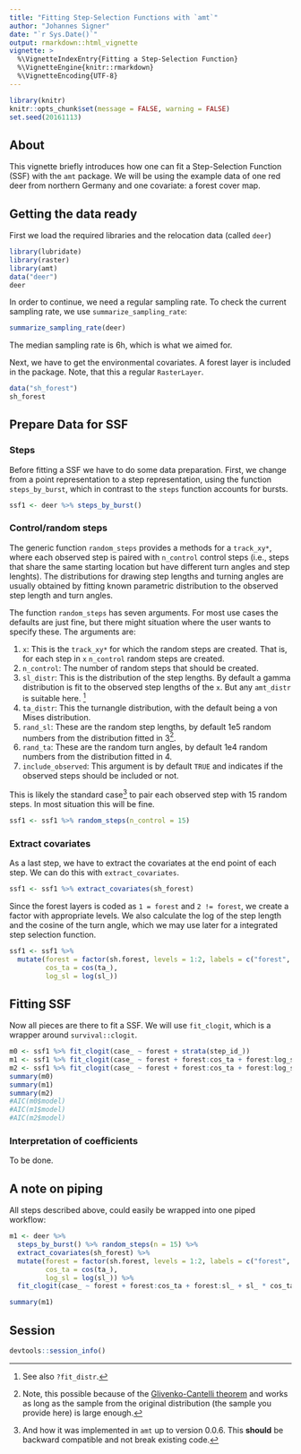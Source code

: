 ```yaml
---
title: "Fitting Step-Selection Functions with `amt`"
author: "Johannes Signer"
date: "`r Sys.Date()`"
output: rmarkdown::html_vignette
vignette: >
  %\VignetteIndexEntry{Fitting a Step-Selection Function}
  %\VignetteEngine{knitr::rmarkdown}
  %\VignetteEncoding{UTF-8}
---
```


```r
library(knitr)
knitr::opts_chunk$set(message = FALSE, warning = FALSE)
set.seed(20161113)
```


## About

This vignette briefly introduces how one can fit a Step-Selection Function (SSF) with the `amt` package. We will be using the example data of one red deer from northern Germany and one covariate: a forest cover map.

## Getting the data ready

First we load the required libraries and the relocation data (called `deer`)

```r
library(lubridate)
library(raster)
library(amt)
data("deer")
deer
```

In order to continue, we need a regular sampling rate. To check the current sampling rate, we use `summarize_sampling_rate`:

```r
summarize_sampling_rate(deer)
```

The median sampling rate is 6h, which is what we aimed for.


Next, we have to get the environmental covariates. A forest layer is included in the package. Note, that this a regular `RasterLayer`. 

```r
data("sh_forest")
sh_forest
```

## Prepare Data for SSF

### Steps

Before fitting a SSF we have to do some data preparation. First, we change from a point representation to a step representation, using the function `steps_by_burst`, which in contrast to the `steps` function accounts for bursts.

```r
ssf1 <- deer %>% steps_by_burst()
```

### Control/random steps

The generic function `random_steps` provides a methods for a `track_xy*`, where each observed step is paired with `n_control` control steps (i.e., steps that share the same starting location but have different turn angles and step lenghts). The distributions for drawing step lengths and turning angles are usually obtained by fitting known parametric distribution to the observed step length and turn angles. 

The function `random_steps` has seven arguments. For most use cases the defaults are just fine, but there might situation where the user wants to specify these. The arguments are:  

1. `x`: This is the `track_xy*` for which the random steps are created. That is, for each step in `x` `n_control` random steps are created. 
2. `n_control`: The number of random steps that should be created.
3. `sl_distr`: This is the distribution of the step lengths. By default a gamma distribution is fit to the observed step lengths of the `x`. But any `amt_distr` is suitable here. ^[See also `?fit_distr`.]
4. `ta_distr`: This the turnangle distribution, with the default being a von Mises distribution.
5. `rand_sl`: These are the random step lengths, by default 1e5 random numbers from the distribution fitted in 3^[Note, this possible because of the [Glivenko-Cantelli theorem](https://en.wikipedia.org/wiki/Glivenko%E2%80%93Cantelli_theorem) and works as long as the sample from the original distribution (the sample you provide here) is large enough.].
6. `rand_ta`: These are the random turn angles, by default 1e4 random numbers from the distribution fitted in 4.
7. `include_observed`: This argument is by default `TRUE` and indicates if the observed steps should be included or not.

This is likely the standard case^[And how it was implemented in `amt` up to version 0.0.6. This **should** be backward compatible and not break existing code.] to pair each observed step with 15 random steps. In most situation this will be fine. 

```r
ssf1 <- ssf1 %>% random_steps(n_control = 15)
```



### Extract covariates

As a last step, we have to extract the covariates at the end point of each step. We can do this with `extract_covariates`.

```r
ssf1 <- ssf1 %>% extract_covariates(sh_forest) 
```


Since the forest layers is coded as `1 = forest` and `2 != forest`, we create a factor with appropriate levels. We also calculate the log of the step length and the cosine of the turn angle, which we may use later for a integrated step selection function.


```r
ssf1 <- ssf1 %>% 
  mutate(forest = factor(sh.forest, levels = 1:2, labels = c("forest", "non-forest")), 
         cos_ta = cos(ta_), 
         log_sl = log(sl_)) 
```

## Fitting SSF 

Now all pieces are there to fit a SSF. We will use `fit_clogit`, which is a wrapper around `survival::clogit`.

```r
m0 <- ssf1 %>% fit_clogit(case_ ~ forest + strata(step_id_))
m1 <- ssf1 %>% fit_clogit(case_ ~ forest + forest:cos_ta + forest:log_sl + log_sl * cos_ta + strata(step_id_))
m2 <- ssf1 %>% fit_clogit(case_ ~ forest + forest:cos_ta + forest:log_sl + log_sl + cos_ta + strata(step_id_))
summary(m0)
summary(m1)
summary(m2)
#AIC(m0$model)
#AIC(m1$model)
#AIC(m2$model)
```

### Interpretation of coefficients

To be done.

<!---
The coefficients are:

```r
coef(m2)
```


- `forestnon-forest`: There is positive selection for non-forested areas, although it is not significant (at a $\alpha = 0.05$ level). Exponentiating the selection coefficient for forest, results with a relative selection strength of `r round(exp(coef(m2)[1]))`.




- The coefficients for `log_sl` and `cos_ta` are both signicant and indicating that the intial parameters need to be adjusted.
- The interaction between 
- 
- 

--->

## A note on piping

All steps described above, could easily be wrapped into one piped workflow:

```r
m1 <- deer %>% 
  steps_by_burst() %>% random_steps(n = 15) %>% 
  extract_covariates(sh_forest) %>% 
  mutate(forest = factor(sh.forest, levels = 1:2, labels = c("forest", "non-forest")), 
         cos_ta = cos(ta_), 
         log_sl = log(sl_)) %>% 
  fit_clogit(case_ ~ forest + forest:cos_ta + forest:sl_ + sl_ * cos_ta + strata(step_id_))
```

```r
summary(m1)
```


## Session

```r
devtools::session_info()
```

